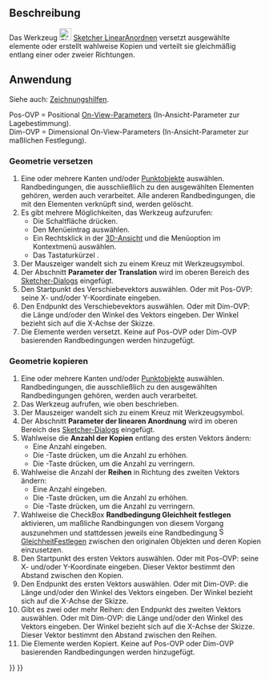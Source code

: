 <languages/>

{{Docnav/de
|[[Sketcher_SelectVerticalAxis/de|VertikaleAchseAuswählen]]
|[[Sketcher_Rotate/de|RingförmigAnordnen]]
|[[Sketcher_Workbench/de|Sketcher]]
|IconL=Sketcher_SelectVerticalAxis.svg
|IconR=Sketcher_Rotate.svg
|IconC=Workbench_Sketcher.svg
}}

{{GuiCommand/de
|Name=Sketcher Translate
|Name/de=Sketcher Translate
|MenuLocation=Skizze → Sketcher-Werkzeuge → Linear anordnen
|Workbenches=[[Sketcher_Workbench/de|Sketcher]]
|Shortcut={{KEY|W}}
|Version=1.0
|SeeAlso=
}}

<span id="Description"></span>
==Beschreibung==

Das Werkzeug [[Image:Sketcher_Translate.svg|24px]] [[Sketcher_Translate|Sketcher LinearAnordnen]] versetzt ausgewählte elemente oder erstellt wahlweise Kopien und verteilt sie gleichmäßig entlang einer oder zweier Richtungen.

<span id="Usage"></span>
==Anwendung==

Siehe auch: [[Sketcher_Workbench/de#Zeichnungshilfen|Zeichnungshilfen]].

Pos-OVP = Positional [[Sketcher_Preferences/de#Allgemein|On-View-Parameters]] (In-Ansicht-Parameter zur Lagebestimmung).<br>
Dim-OVP = Dimensional On-View-Parameters (In-Ansicht-Parameter zur maßlichen Festlegung).

<span id="Move_geometry"></span>
===Geometrie versetzen===

# Eine oder mehrere Kanten und/oder [[Sketcher_CreatePoint/de|Punktobjekte]] auswählen. Randbedingungen, die ausschließlich zu den ausgewählten Elementen gehören, werden auch verarbeitet. Alle anderen Randbedingungen, die mit den Elementen verknüpft sind, werden gelöscht.
# Es gibt mehrere Möglichkeiten, das Werkzeug aufzurufen:
#* Die Schaltfläche {{Button|[[Image:Sketcher_Translate.svg|16px]] [[Sketcher_Translate/de|Linear anordnen]]}} drücken.
#* Den Menüeintrag {{MenuCommand|Skizze → Sketcher-Werkzeuge → [[Image:Sketcher_Translate.svg|16px]] Linear anordnen}} auswählen.
#* Ein Rechtsklick in der [[3D_view/de|3D-Ansicht]] und die Menüoption {{MenuCommand|[[Image:Sketcher_Translate.svg|16px]] Linear anordnen}} im Kontextmenü auswählen.
#* Das Tastaturkürzel {{KEY|W}}.
# Der Mauszeiger wandelt sich zu einem Kreuz mit Werkzeugsymbol.
# Der Abschnitt '''Parameter der Translation''' wird im oberen Bereich des [[Sketcher_Dialog/de|Sketcher-Dialogs]] eingefügt.
# Den Startpunkt des Verschiebevektors auswählen. Oder mit Pos-OVP: seine X- und/oder Y-Koordinate eingeben.
# Den Endpunkt des Verschiebevektors auswählen. Oder mit Dim-OVP: die Länge und/oder den Winkel des Vektors eingeben. Der Winkel bezieht sich auf die X-Achse der Skizze.
# Die Elemente werden versetzt. Keine auf Pos-OVP oder Dim-OVP basierenden Randbedingungen werden hinzugefügt.

<span id="Copy_geometry"></span>
===Geometrie kopieren===

# Eine oder mehrere Kanten und/oder [[Sketcher_CreatePoint/de|Punktobjekte]] auswählen. Randbedingungen, die ausschließlich zu den ausgewählten Randbedingungen gehören, werden auch verarbeitet.
# Das Werkzeug aufrufen, wie oben beschrieben.
# Der Mauszeiger wandelt sich zu einem Kreuz mit Werkzeugsymbol.
# Der Abschnitt '''Parameter der linearen Anordnung''' wird im oberen Bereich des [[Sketcher_Dialog/de|Sketcher-Dialogs]] eingefügt.
# Wahlweise die '''Anzahl der Kopien''' entlang des ersten Vektors ändern:
#* Eine Anzahl eingeben.
#* Die {{KEY|U}}-Taste drücken, um die Anzahl zu erhöhen.
#* Die {{KEY|J}}-Taste drücken, um die Anzahl zu verringern.
# Wahlweise die Anzahl der ''' Reihen''' in Richtung des zweiten Vektors ändern:
#* Eine Anzahl eingeben.
#* Die {{KEY|R}}-Taste drücken, um die Anzahl zu erhöhen.
#* Die {{KEY|F}}-Taste drücken, um die Anzahl zu verringern.
# Wahlweise die CheckBox '''Randbedingung Gleichheit festlegen''' aktivieren, um maßliche Randbingungen von diesem Vorgang auszunehmen und stattdessen jeweils eine Randbedingung [[Image:Sketcher_ConstrainEqual.svg|16px]] [[Sketcher_ConstrainEqual/de|GleichheitFestlegen]] zwischen den originalen Objekten und deren Kopien einzusetzen.
# Den Startpunkt des ersten Vektors auswählen. Oder mit Pos-OVP: seine X- und/oder Y-Koordinate eingeben. Dieser Vektor bestimmt den Abstand zwischen den Kopien.
# Den Endpunkt des ersten Vektors auswählen. Oder mit Dim-OVP: die Länge und/oder den Winkel des Vektors eingeben. Der Winkel bezieht sich auf die X-Achse der Skizze.
# Gibt es zwei oder mehr Reihen: den Endpunkt des zweiten Vektors auswählen. Oder mit Dim-OVP: die Länge und/oder den Winkel des Vektors eingeben. Der Winkel bezieht sich auf die X-Achse der Skizze. Dieser Vektor bestimmt den Abstand zwischen den Reihen.
# Die Elemente werden Kopiert. Keine auf Pos-OVP oder Dim-OVP basierenden Randbedingungen werden hinzugefügt.


{{Docnav/de
|[[Sketcher_SelectVerticalAxis/de|VertikaleAchseAuswählen]]
|[[Sketcher_Rotate/de|RingförmigAnordnen]]
|[[Sketcher_Workbench/de|Sketcher]]
|IconL=Sketcher_SelectVerticalAxis.svg
|IconR=Sketcher_Rotate.svg
|IconC=Workbench_Sketcher.svg
}}

{{Sketcher_Tools_navi{{#translation:}}}}
{{Userdocnavi{{#translation:}}}}